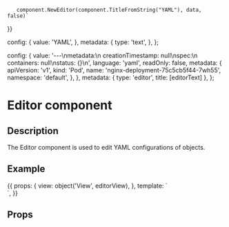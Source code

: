 
       component.NewEditor(component.TitleFromString("YAML"), data, false)`
}}

  config: {
    value: 'YAML',
  },
  metadata: {
    type: 'text',
  },
};

  config: {
    value:
      '---\nmetadata:\n  creationTimestamp: null\nspec:\n  containers: null\nstatus: {}\n',
    language: 'yaml',
    readOnly: false,
    metadata: {
      apiVersion: 'v1',
      kind: 'Pod',
      name: 'nginx-deployment-75c5cb5f44-7wh55',
      namespace: 'default',
    },
  },
  metadata: {
    type: 'editor',
    title: [editorText]
  },
};

<h1>Editor component</h1>
<h2>Description</h2>

<p>
    The Editor component is used to edit YAML configurations of objects.
</p>
<h2>Example</h2>

<Meta title="Components/Editor" component={EditorComponent} />

<Canvas withToolbar>
  <Story name="Editor component" parameters={{ docs: editorDocs }} height="500px">
  {{
    props: {
      view: object('View', editorView),
    },
    template: `
      <div class="main-container">
          <div class="content-container">
              <div class="content-area">
                  <app-view-editor [view]="view"></app-view-editor>
              </div>
          </div>
      </div>
      `,
  }}
  </Story>
</Canvas>

<h2>Props</h2>
<ArgsTable of={EditorComponent} />
